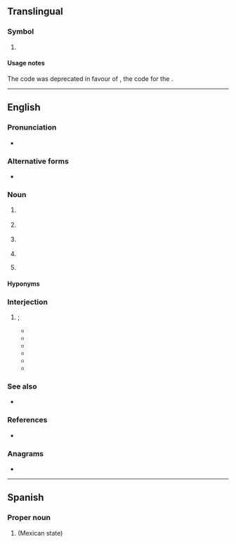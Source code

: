 {{also|Appendix:Variations of "pu"}}
==Translingual==

===Symbol===
{{mul-symbol}}

# {{ISO 3166|1|2|obs=1|United States Miscellaneous Pacific Islands|from=1974|to=1986}}
#: {{syn|mul|PUS|qq1={{w|ISO 3166-1 alpha-3|alpha-3}}}}

====Usage notes====
The code was deprecated in favour of {{l|mul|UM}}, the code for the {{w|United States Minor Outlying Islands}}.

----

==English==

===Pronunciation===
* {{audio|en|En-au-PU.ogg|Audio (AU)}}

===Alternative forms===
* {{alter|en|P.U.|P. U.}}

===Noun===
{{en-noun}}

# {{lb|en|computing}} {{initialism of|en|[[processing unit]]}}
# {{lb|en|linguistics}} {{initialism of|en|[[prosodic]] [[unit]]}} {{gloss|IU for intonation unit is preferred}}
# {{lb|en|organic compound}} {{initialism of|en|[[polyurethane]]}}
# {{initialism of|en|[[power]] [[unit]]}}
# {{lb|en|Internet slang}} {{initialism of|en|[[pickup]]}} {{gloss|as in, [[pickup artist]]}}

====Hyponyms====
{{col4|en|title=computing
|CPU
|GPU
|NPU
|PPU
|SPU
|TPU
|VPU
}}
{{col3|en|title=computing
|DSP
|FPGA
|SPE
}}

===Interjection===
{{en-interjection}}

# {{lb|en|slang}} {{alternative form of|en|P U}}; {{ngd|expression used when encountering a displeasing smell; exaggerated pronunciation of {{l|en|pew}}.}}
#* {{quote-newsgroup|en|author=zombie|title=Future Images|newsgroup=rec.arts.comics.misc|url=https://groups.google.com/g/rec.arts.comics.misc/c/HNWgIP601WQ/m/fBg9UvXU1eAJ|accessdate=2022-06-20|date=Feb 28, 1994|text=IMO, this stinks. '''PU'''.}}
#* {{quote-newsgroup|en|author=K.A.J.|title='''PU''', whats that smell......|newsgroup=rec.equestrian|url=https://groups.google.com/g/rec.equestrian/c/nBtm_qiI1cY/m/k2r7xziNs5sJ|accessdate=2022-06-20|date=Feb 19, 1997}}
#* {{quote-newsgroup|en|author=Thomas Mac Donald|title=99 Interior Smell - '''PU'''|newsgroup=rec.autos.makers.mazda.miata|url=https://groups.google.com/g/rec.autos.makers.mazda.miata/c/VsNCf41eBdw/m/wONDovGvnhgJ|accessdate=2022-06-20|date=Apr 7, 1999}}
#* {{quote-newsgroup|en|author=thunde...@webtv.net|title='''PU''' WHO CUT THE FRIKIN CHEESE?|newsgroup=alt.cheese|url=https://groups.google.com/g/alt.cheese/c/5SVNL4rRCVM/m/3ijCLWOnaVwJ|accessdate=2022-06-20|date=Mar 19, 2000|text=THIS NEWSGROUP STINKS<br>'''PU'''}}
#* {{quote-newsgroup|en|author=Karl Reinhardt|title=How to spell???|newsgroup=alt.usage.english|url=https://groups.google.com/g/alt.usage.english/c/UWroMmebpl8/m/lpf1U_bYwPgJ|accessdate=2022-06-20|date=Feb 22, 2000|text=Phew can mean you are exhausted, hot, and other things which leave you overwhelmed. Pew is a bench you sit on in church. '''PU''' means that something stinks. I feel no connection between these words. While Phew *may* mean "what a stink", '''PU''' can mean *only* "what a stink". By the way, '''PU''' has been around at least since was a young kid 60 years ago.}}
#* {{quote-newsgroup|en|author=Samuel Sands|title=Truck|newsgroup=atl.arno|url=https://groups.google.com/g/atl.arno/c/dU0Co-pta3U/m/MnYh5C1PmJEJ|accessdate=2022-06-20|date=Oct 7, 2000|text='''PU'''? As in Stinks? :^)<br>Sam (Pee Euw) Sands}}

===See also===
* {{sense|polyurethane}} {{l|en|ePTFE}}

===References===
* {{pedia}}

===Anagrams===
* {{anagrams|en|a=pu|U.P.|UP|up|up-}}

{{c|en|Smell}}

----

==Spanish==

===Proper noun===
{{es-proper noun|m}}

# {{abbreviation of|es|Puebla}} (Mexican state)
